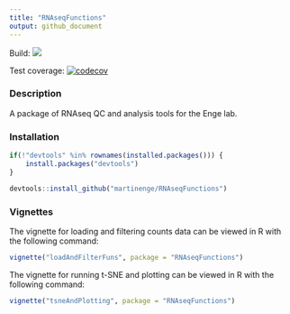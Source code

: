 ```yaml
---
title: "RNAseqFunctions"
output: github_document
---
```


Build: <a href="https://travis-ci.org/EngeLab/sRNAseqFunctions"><img src="https://travis-ci.org/EngeLab/RNAseqFunctions.svg?branch=master"></a>

Test coverage: [![codecov](https://codecov.io/gh/EngeLab/RNAseqFunctions/branch/master/graph/badge.svg)](https://codecov.io/gh/EngeLab/RNAseqFunctions)

### Description

A package of RNAseq QC and analysis tools for the Enge lab. 

### Installation

```r
if(!"devtools" %in% rownames(installed.packages())) {
	install.packages("devtools")
}

devtools::install_github("martinenge/RNAseqFunctions")
```

### Vignettes

The vignette for loading and filtering counts data can be viewed in R with the 
following command:

```r
vignette("loadAndFilterFuns", package = "RNAseqFunctions")
```

The vignette for running t-SNE and plotting can be viewed in R with the 
following command:

```r
vignette("tsneAndPlotting", package = "RNAseqFunctions")
```
